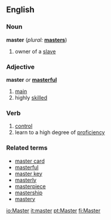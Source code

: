 ==English==

===Noun===
'''master'''  (''plural:'' '''[[masters]]''')
# owner of a [[slave]]

===Adjective===
'''master''' ''or'' '''[[masterful]]'''
# [[main]]
# highly [[skilled]]

===Verb===
{{en-infl-reg-consonant|master||}}
# [[control]]
# learn to a high degree of [[proficiency]]

===Related terms===
*[[master card]]
*[[masterful]]
*[[master key]]
*[[masterly]]
*[[masterpiece]]
*[[mastership]]
*[[mastery]]

[[io:Master]]
[[it:master]]
[[pt:Master]]
[[fi:Master]]
